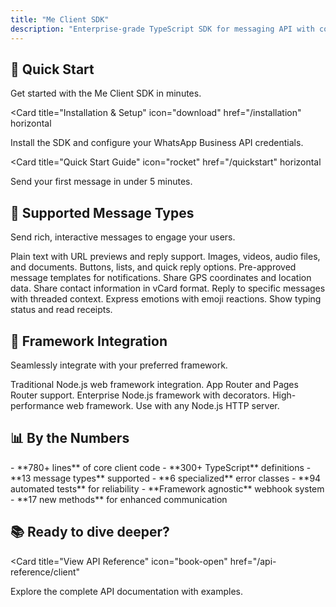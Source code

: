 ```yaml
---
title: "Me Client SDK"
description: "Enterprise-grade TypeScript SDK for messaging API with comprehensive message types, framework-agnostic webhooks, and production-ready features"
---
```


## 🚀 Quick Start

Get started with the Me Client SDK in minutes.

<Card
  title="Installation & Setup"
  icon="download"
  href="/installation"
  horizontal
>
  Install the SDK and configure your WhatsApp Business API credentials.
</Card>

<Card
  title="Quick Start Guide"
  icon="rocket"
  href="/quickstart"
  horizontal
>
  Send your first message in under 5 minutes.
</Card>



## 📱 Supported Message Types

Send rich, interactive messages to engage your users.

<Columns cols={3}>
  <Card
    title="Text Messages"
    icon="text"
    href="/messages/text"
  >
    Plain text with URL previews and reply support.
  </Card>
  <Card
    title="Media Messages"
    icon="photo"
    href="/messages/media"
  >
    Images, videos, audio files, and documents.
  </Card>
  <Card
    title="Interactive Messages"
    icon="hand-pointer"
    href="/messages/interactive"
  >
    Buttons, lists, and quick reply options.
  </Card>
  <Card
    title="Template Messages"
    icon="template"
    href="/messages/template"
  >
    Pre-approved message templates for notifications.
  </Card>
  <Card
    title="Location Messages"
    icon="map-pin"
    href="/messages/location"
  >
    Share GPS coordinates and location data.
  </Card>
  <Card
    title="Contact Cards"
    icon="address-book"
    href="/messages/contacts"
  >
    Share contact information in vCard format.
  </Card>
  <Card
    title="Contextual Replies"
    icon="reply"
    href="/messages/contextual-replies"
  >
    Reply to specific messages with threaded context.
  </Card>
  <Card
    title="Message Reactions"
    icon="heart"
    href="/messages/reactions"
  >
    Express emotions with emoji reactions.
  </Card>
  <Card
    title="Typing Indicators"
    icon="clock"
    href="/api-reference/typing-indicators"
  >
    Show typing status and read receipts.
  </Card>
</Columns>

## 🎯 Framework Integration

Seamlessly integrate with your preferred framework.

<Columns cols={3}>
  <Card
    title="Express.js"
    icon="server"
    href="/examples/framework-integration#express-js-integration"
  >
    Traditional Node.js web framework integration.
  </Card>
  <Card
    title="Next.js"
    icon="triangle"
    href="/examples/framework-integration#next-js-integration"
  >
    App Router and Pages Router support.
  </Card>
  <Card
    title="NestJS"
    icon="nest"
    href="/examples/framework-integration#1-service-layer-webhook-service-ts"
  >
    Enterprise Node.js framework with decorators.
  </Card>
  <Card
    title="Fastify"
    icon="flash"
    href="/examples/framework-integration"
  >
    High-performance web framework.
  </Card>
  <Card
    title="Custom Setup"
    icon="cog"
    href="/examples/framework-integration"
  >
    Use with any Node.js HTTP server.
  </Card>
</Columns>

## 📊 By the Numbers

<Info>
- **780+ lines** of core client code
- **300+ TypeScript** definitions
- **13 message types** supported
- **6 specialized** error classes
- **94 automated tests** for reliability
- **Framework agnostic** webhook system
- **17 new methods** for enhanced communication
</Info>

## 📚 Ready to dive deeper?

<Card
  title="View API Reference"
  icon="book-open"
  href="/api-reference/client"
>
  Explore the complete API documentation with examples.
</Card>
